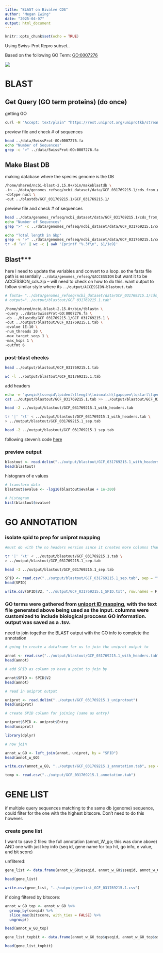 ```yaml
---
title: "BLAST on Bivalve CDS"
author: "Megan Ewing"
date: "2025-04-07"
output: html_document
---
```


```r
knitr::opts_chunk$set(echo = TRUE)
```

Using Swiss-Prot Repro subset..

Based on the following GO Term: [GO:0007276](https://www.ebi.ac.uk/QuickGO/term/GO:0007276)

![](images/GO0007276_ancestorchart.png)

# BLAST

## Get Query (GO term proteins) (do once)

getting GO

```bash
curl -H "Accept: text/plain" "https://rest.uniprot.org/uniprotkb/stream?format=fasta&query=%28%28go%3A0007276%29%29+AND+%28reviewed%3Atrue%29" -o ../data/SwissProt-GO:0007276.fa
```

preview file and check \# of sequences

```bash
head ../data/SwissProt-GO:0007276.fa
echo "Number of Sequences"
grep -c ">" ../data/SwissProt-GO:0007276.fa 
```

## Make Blast DB 

making database where the species genome is the DB

```bash

/home/shared/ncbi-blast-2.15.0+/bin/makeblastdb \
-in ../data/genomes_refseq/ncbi_dataset/data/GCF_031769215.1/cds_from_genomic.fna \
-dbtype nucl \
-out ../blastdb/GCF_031769215.1/GCF_031769215.1/
```

preview file and check \# of sequences

```bash
head ../data/genomes_refseq/ncbi_dataset/data/GCF_031769215.1/cds_from_genomic.fna
echo "Number of Sequences"
grep ">" -c ../data/genomes_refseq/ncbi_dataset/data/GCF_031769215.1/cds_from_genomic.fna
```

```bash
echo "Total length in Gbp"
grep -v ">" ../data/genomes_refseq/ncbi_dataset/data/GCF_031769215.1/cds_from_genomic.fna | \
tr -d '\n' | wc -c | awk '{printf "%.3f\n", $1/1e9}'
```

## Blast\*\*\*

here I need to update the variables and convert to a loop. so the fasta file path is essentially `../data/genomes_refseq/$ACCESSION` but want it to be ACCESSION_cds.zip -- will need to check on how to do this. want output to follow similar style where its `../output/ACCESSION-blastout.tab`

```bash
# fasta= "../data/genomes_refseq/ncbi_dataset/data/GCF_031769215.1/cds_from_genomic.fna"
# output="../output/blastout/GCF_031769215.1.tab"

/home/shared/ncbi-blast-2.15.0+/bin/tblastn \
-query ../data/SwissProt-GO:0007276.fa \
-db ../blastdb/GCF_031769215.1/GCF_031769215.1 \
-out ../output/blastout/GCF_031769215.1.tab \
-evalue 1E-10 \
-num_threads 20 \
-max_target_seqs 1 \
-max_hsps 1 \
-outfmt 6
```

### post-blast checks

```bash
head ../output/blastout/GCF_031769215.1.tab
```

```bash
wc -l ../output/blastout/GCF_031769215.1.tab
```

add headers

```bash

echo -e "qseqid\tsseqid\tpident\tlength\tmismatch\tgapopen\tqstart\tqend\tsstart\tsend\tevalue\tbitscore" > ../output/blastout/GCF_031769215.1_with_headers.tab
cat ../output/blastout/GCF_031769215.1.tab >> ../output/blastout/GCF_031769215.1_with_headers.tab

head -2 ../output/blastout/GCF_031769215.1_with_headers.tab

```

```bash

tr '|' '\t' < ../output/blastout/GCF_031769215.1_with_headers.tab \
> ../output/blastout/GCF_031769215.1_sep.tab

head -2 ../output/blastout/GCF_031769215.1_sep.tab
```

following steven's code [here](https://sr320.github.io/tumbling-oysters/posts/sr320-23-repro/)

### preview output

```r

blastout <- read.delim("../output/blastout/GCF_031769215.1_with_headers.tab")
head(blastout)
```

histogram of e values

```r
# transform data
blastout$evalue <- -log10(blastout$evalue + 1e-300)

# histogram
hist(blastout$evalue)
```

# GO ANNOTATION

### isolate spid to prep for uniprot mapping

```bash
#must do with the no headers version since it creates more columns than there are headers for

tr '|' '\t' < ../output/blastout/GCF_031769215.1.tab \
> ../output/blastout/GCF_031769215.1_sep.tab

head -3 ../output/blastout/GCF_031769215.1_sep.tab
```

```r

SPID <- read.csv("../output/blastout/GCF_031769215.1_sep.tab", sep = "", header = F)
head(SPID)

write.csv(SPID$V2, "../output/GCF_031769215.1_SPID.txt", row.names = F, col.names = F, quote = F)
```

### GO terms were gathered from [uniport ID mapping](https://www.uniprot.org/id-mapping), with the text file generated above being used as the input. columns were customized to include biological proccess GO information. output was saved as a .tsv.

need to join together the BLAST output with the GO info to complete the annotation

```r
# going to create a dataframe for us to join the uniprot output to

annot <- read.csv("../output/blastout/GCF_031769215.1_with_headers.tab", sep = "")
head(annot)

# add SPID as column so have a point to join by 

annot$SPID <- SPID$V2
head(annot)

```

```r
# read in uniprot output

uniprot <- read.delim("../output/GCF_031769215.1_uniprotout")
head(uniprot)

# create SPID column for joining (same as entry)

uniprot$SPID <- uniprot$Entry
head(uniprot)
```

```r
library(dplyr)
```

```r
# now join

annot_w_GO <- left_join(annot, uniprot, by = "SPID")
head(annot_w_GO)

write.csv(annot_w_GO, "../output/GCF_031769215.1_annotation.tab", sep = "")

temp <- read.csv("../output/GCF_031769215.1_annotation.tab")
```

# GENE LIST

if multiple query sequences matching to the same db (genome) sequence, could filter for the one with the highest bitscore. Don't need to do this however.

### create gene list

I want to save 2 files: the full annotation (annot_W\_go; this was done above) AND one with just key info (seq id, gene name for top hit, go info, e value, and bit score)

unflitered:

```r

gene_list <- data.frame(annot_w_GO$qseqid, annot_w_GO$sseqid, annot_w_GO$pident, annot_w_GO$evalue, annot_w_GO$bitscore, annot_w_GO$SPID, annot_w_GO$Entry.Name, annot_w_GO$Protein.names, annot_w_GO$Gene.Names, annot_w_GO$Organism, annot_w_GO$Length, annot_w_GO$Gene.Ontology.IDs, annot_w_GO$Gene.Ontology..biological.process., annot_w_GO$Gene.Ontology..GO., annot_w_GO$Developmental.stage, annot_w_GO$Induction, annot_w_GO$Induction, annot_w_GO$Tissue.specificity)

head(gene_list)
```

```r
write.csv(gene_list, "../output/genelist_GCF_031769215.1.csv")
```

if doing filtered by bitscore:

```r

annot_w_GO_top <- annot_w_GO %>%
  group_by(sseqid) %>%
  slice_max(bitscore, with_ties = FALSE) %>%
  ungroup()

head(annot_w_GO_top)
```

```r

gene_list_topbit <- data.frame(annot_w_GO_top$qseqid, annot_w_GO_top$sseqid, annot_w_GO_top$evalue, annot_w_GO_top$bitscore, annot_w_GO_top$SPID, annot_w_GO_top$Entry.Name, annot_w_GO_top$Protein.names, annot_w_GO_top$Gene.Names, annot_w_GO_top$Organism, annot_w_GO_top$Length, annot_w_GO_top$Gene.Ontology.IDs, annot_w_GO_top$Gene.Ontology..biological.process., annot_w_GO_top$Gene.Ontology..GO., annot_w_GO_top$Developmental.stage, annot_w_GO_top$Induction, annot_w_GO_top$Induction, annot_w_GO_top$Tissue.specificity)

head(gene_list_topbit)
```
